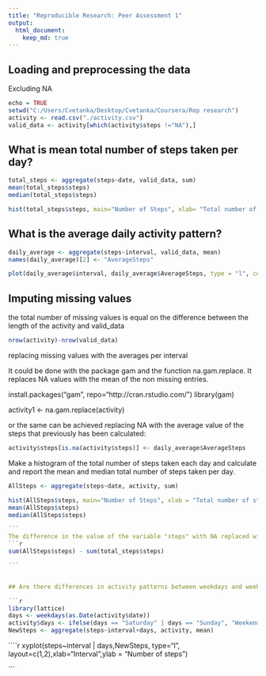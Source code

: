 ```yaml
---
title: "Reproducible Research: Peer Assessment 1"
output: 
  html_document:
    keep_md: true
---
```



## Loading and preprocessing the data

  Excluding NA
  
```r

echo = TRUE
setwd("C:/Users/Cvetanka/Desktop/Cvetanka/Coursera/Rep research")
activity <- read.csv("./activity.csv")
valid_data <- activity[which(activity$steps !="NA"),]
```
 
## What is mean total number of steps taken per day?

```r
total_steps <- aggregate(steps~date, valid_data, sum)
mean(total_steps$steps)
median(total_steps$steps)
````
```r

hist(total_steps$steps, main="Number of Steps", xlab= "Total number of steps taken each day", col = "gray",breaks=30)
```

## What is the average daily activity pattern?

```r
daily_average <- aggregate(steps~interval, valid_data, mean)
names(daily_average)[2] <- "AverageSteps" 
````
```r
plot(daily_average$interval, daily_average$AverageSteps, type = "l", col = "gray", main = "Average daily activity pattern", xlab="5-minute interval", ylab="Average number of steps taken")

```

## Imputing missing values

the total number of missing values is equal on the difference between the length of the activity and valid_data
```r
nrow(activity)-nrow(valid_data)

```
replacing missing values with the averages per interval

It could be done with the package gam and the function na.gam.replace. It replaces NA values with the mean of the non missing entries.

install.packages("gam", repo="http://cran.rstudio.com/")
library(gam)

activity1 <- na.gam.replace(activity)


or the same can be achieved replacing NA with the average value of the steps that previously has been calculated:

```r
activity$steps[is.na(activity$steps)] <- daily_average$AverageSteps


```

Make a histogram of the total number of steps taken each day and calculate and report the mean and median total number of
steps taken per day. 
```r
AllSteps <- aggregate(steps~date, activity, sum)
````

````r
hist(AllSteps$steps, main="Number of Steps", xlab = "Total number of steps taken each day", col = "gray", breaks = 30)
mean(AllSteps$steps)
median(AllSteps$steps)

```
The difference in the value of the variable "steps" with NA replaced with the average values of the other entries and without NA
```r
sum(AllSteps$steps) - sum(total_steps$steps)

```


## Are there differences in activity patterns between weekdays and weekends?

```r
library(lattice)
days <- weekdays(as.Date(activity$date))
activity$days <- ifelse(days == "Saturday" | days == "Sunday", "Weekend", "Weekday")
NewSteps <- aggregate(steps~interval+days, activity, mean)

````

````r
xyplot(steps~interval | days,NewSteps, type="l", layout=c(1,2),xlab="Interval",ylab = "Number of steps")

```

